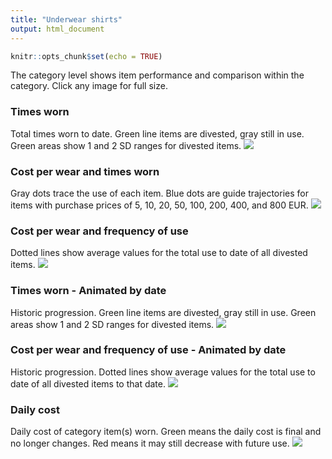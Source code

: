 ```yaml
---
title: "Underwear shirts"
output: html_document
---
```


```r
knitr::opts_chunk$set(echo = TRUE)

```

The category level shows item performance and comparison within the category. Click any image for full size.

### Times worn
Total times worn to date. Green line items are divested, gray still in use. Green areas show 1 and 2 SD ranges for divested items.
[![](https://www.dropbox.com/s/bwrdpuar64svum7/Category-Underwear_shirts-Times_used.png?raw=1)](https://www.dropbox.com/s/bwrdpuar64svum7/Category-Underwear_shirts-Times_used.png?raw=1)

### Cost per wear and times worn
Gray dots trace the use of each item. Blue dots are guide trajectories for items with purchase prices of 5, 10, 20, 50, 100, 200, 400, and 800 EUR.
[![](https://www.dropbox.com/s/jurj5vp2da9k0u0/Category-Underwear_shirts-Cost_and_Cumulative_use.png?raw=1)](https://www.dropbox.com/s/jurj5vp2da9k0u0/Category-Underwear_shirts-Cost_and_Cumulative_use.png?raw=1)

### Cost per wear and frequency of use
Dotted lines show average values for the total use to date of all divested items.
[![](https://www.dropbox.com/s/3kgsihwn1c500r3/Category-Underwear_shirts.png?raw=1)](https://www.dropbox.com/s/3kgsihwn1c500r3/Category-Underwear_shirts.png?raw=1)

### Times worn - Animated by date
Historic progression. Green line items are divested, gray still in use. Green areas show 1 and 2 SD ranges for divested items. 
![](https://www.dropbox.com/s/i0cfzr5gkumyb3j/Category-Underwear_shirts-Times_used-animation.gif?raw=1)

### Cost per wear and frequency of use - Animated by date
Historic progression. Dotted lines show average values for the total use to date of all divested items to that date.
![](https://www.dropbox.com/s/d01t138pth6p9uc/Category-Underwear_shirts-animation.gif?raw=1)

### Daily cost
Daily cost of category item(s) worn. Green means the daily cost is final and no longer changes. Red means it may still decrease with future use.
[![](https://www.dropbox.com/s/phnjg4jnfgxbab3/Category-Underwear_shirts-Daily_cost.png?raw=1)](https://www.dropbox.com/s/phnjg4jnfgxbab3/Category-Underwear_shirts-Daily_cost.png?raw=1)
